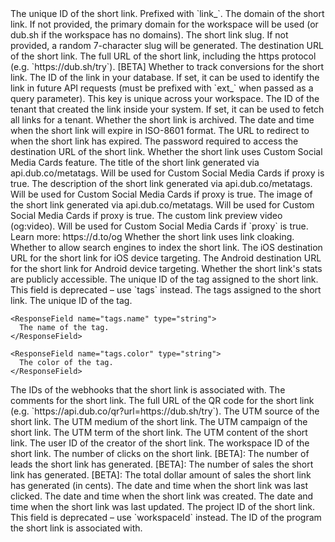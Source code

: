 <ResponseField name="id" type="string" required>
  The unique ID of the short link. Prefixed with `link_`.
</ResponseField>

<ResponseField name="domain" type="string" required>
  The domain of the short link. If not provided, the primary domain for the
  workspace will be used (or dub.sh if the workspace has no domains).
</ResponseField>

<ResponseField name="key" type="string" required>
  The short link slug. If not provided, a random 7-character slug will be
  generated.
</ResponseField>

<ResponseField name="url" type="string" required>
  The destination URL of the short link.
</ResponseField>

<ResponseField name="shortLink" type="string" required>
  The full URL of the short link, including the https protocol (e.g.
  `https://dub.sh/try`).
</ResponseField>

<ResponseField name="trackConversion" type="boolean" default="false">
  [BETA] Whether to track conversions for the short link.
</ResponseField>

<ResponseField name="externalId" type="string | null">
  The ID of the link in your database. If set, it can be used to identify the
  link in future API requests (must be prefixed with `ext_` when passed as a
  query parameter). This key is unique across your workspace.
</ResponseField>

<ResponseField name="tenantId" type="string | null">
  The ID of the tenant that created the link inside your system. If set, it can
  be used to fetch all links for a tenant.
</ResponseField>

<ResponseField name="archived" type="boolean" required default="false">
  Whether the short link is archived.
</ResponseField>

<ResponseField name="expiresAt" type="string | null">
  The date and time when the short link will expire in ISO-8601 format.
</ResponseField>

<ResponseField name="expiredUrl" type="string | null">
  The URL to redirect to when the short link has expired.
</ResponseField>

<ResponseField name="password" type="string | null">
  The password required to access the destination URL of the short link.
</ResponseField>

<ResponseField name="proxy" type="boolean" required default="false">
  Whether the short link uses Custom Social Media Cards feature.
</ResponseField>

<ResponseField name="title" type="string | null">
  The title of the short link generated via api.dub.co/metatags. Will be used
  for Custom Social Media Cards if proxy is true.
</ResponseField>

<ResponseField name="description" type="string | null">
  The description of the short link generated via api.dub.co/metatags. Will be
  used for Custom Social Media Cards if proxy is true.
</ResponseField>

<ResponseField name="image" type="string | null">
  The image of the short link generated via api.dub.co/metatags. Will be used
  for Custom Social Media Cards if proxy is true.
</ResponseField>

<ResponseField name="video" type="string | null">
  The custom link preview video (og:video). Will be used for Custom Social Media
  Cards if `proxy` is true. Learn more: https://d.to/og
</ResponseField>

<ResponseField name="rewrite" type="boolean" required default="false">
  Whether the short link uses link cloaking.
</ResponseField>

<ResponseField name="doIndex" type="boolean" required default="false">
  Whether to allow search engines to index the short link.
</ResponseField>

<ResponseField name="ios" type="string | null">
  The iOS destination URL for the short link for iOS device targeting.
</ResponseField>

<ResponseField name="android" type="string | null">
  The Android destination URL for the short link for Android device targeting.
</ResponseField>

<ResponseField name="publicStats" type="boolean" required default="false">
  Whether the short link's stats are publicly accessible.
</ResponseField>

<ResponseField name="tagId" type="string | null">
  The unique ID of the tag assigned to the short link. This field is deprecated
  – use `tags` instead.
</ResponseField>

<ResponseField name="tags" type="object[] | null">
  The tags assigned to the short link.

  <Expandable title="properties">
    <ResponseField name="tags.id" type="string">
      The unique ID of the tag.
    </ResponseField>

    <ResponseField name="tags.name" type="string">
      The name of the tag.
    </ResponseField>

    <ResponseField name="tags.color" type="string">
      The color of the tag.
    </ResponseField>

  </Expandable>
</ResponseField>

<ResponseField name="webhookIds" type="string[]">
  The IDs of the webhooks that the short link is associated with.
</ResponseField>

<ResponseField name="comments" type="string | null">
  The comments for the short link.
</ResponseField>

<ResponseField name="qrCode" type="string">
  The full URL of the QR code for the short link (e.g.
  `https://api.dub.co/qr?url=https://dub.sh/try`).
</ResponseField>

<ResponseField name="utm_source" type="string | null">
  The UTM source of the short link.
</ResponseField>

<ResponseField name="utm_medium" type="string | null">
  The UTM medium of the short link.
</ResponseField>

<ResponseField name="utm_campaign" type="string | null">
  The UTM campaign of the short link.
</ResponseField>

<ResponseField name="utm_term" type="string | null">
  The UTM term of the short link.
</ResponseField>

<ResponseField name="utm_content" type="string | null">
  The UTM content of the short link.
</ResponseField>

<ResponseField name="userId" type="string">
  The user ID of the creator of the short link.
</ResponseField>

<ResponseField name="workspaceId" type="string">
  The workspace ID of the short link.
</ResponseField>

<ResponseField name="clicks" type="number" required default="0">
  The number of clicks on the short link.
</ResponseField>

<ResponseField name="leads" type="number" required default="0">
  [BETA]: The number of leads the short link has generated.
</ResponseField>

<ResponseField name="sales" type="number" required default="0">
  [BETA]: The number of sales the short link has generated.
</ResponseField>

<ResponseField name="saleAmount" type="number" required default="0">
  [BETA]: The total dollar amount of sales the short link has generated (in
  cents).
</ResponseField>

<ResponseField name="lastClicked" type="string | null">
  The date and time when the short link was last clicked.
</ResponseField>

<ResponseField name="createdAt" type="string">
  The date and time when the short link was created.
</ResponseField>

<ResponseField name="updatedAt" type="string">
  The date and time when the short link was last updated.
</ResponseField>

<ResponseField name="projectId" type="string">
  The project ID of the short link. This field is deprecated – use `workspaceId`
  instead.
</ResponseField>

<ResponseField name="programId" type="string | null">
  The ID of the program the short link is associated with.
</ResponseField>
